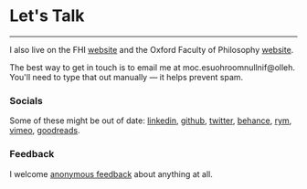 
<Seo title="✉️ Contact" pageThumb = "/meta-contact.jpg"/>
<div class="page-wrapper contact-wrapper big">

<h1 class='page-title'>Let's Talk</h1>

<hr />

I also live on the FHI [website](https://www.fhi.ox.ac.uk/team/fin-moorhouse/) and the Oxford Faculty of Philosophy [website](https://www.philosophy.ox.ac.uk/people/finlay-moorhouse).

The best way to get in touch is to email me at <span class="obfuscate">moc.esuohroom<span>null</span>nif@olleh</span>. You'll need to type that out manually ⁠— it helps prevent spam.

### Socials

Some of these might be out of date:
[linkedin](https://www.linkedin.com/in/finm/), [github](http://www.github.com/finmoorhouse), [twitter](https://www.twitter.com/finmoorhouse), [behance](https://www.behance.net/finmoorhouse), [rym](https://rateyourmusic.com/~finm), [vimeo](http://www.vimeo.com/finmoorhouse), [goodreads](https://www.goodreads.com/finm).

### Feedback

I welcome [anonymous feedback](https://forms.gle/WRCkRi6s6ask8rGF8) about anything at all.
</div>